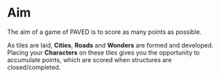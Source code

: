 # Aim

The aim of a game of PAVED is to score as many points as possible.

As tiles are laid, **Cities**, **Roads** and **Wonders** are formed and developed. Placing your **Characters** on these tiles gives you the opportunity to accumulate points, which are scored when structures are closed/completed. 
